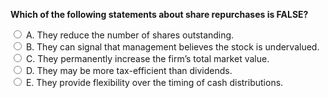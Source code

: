 ::: {.question-block}

<form onsubmit="event.preventDefault(); checkAnswer('module10_mcq_q18')" data-correct-answer="C">
<strong style="display: block;">Which of the following statements about share repurchases is FALSE?</strong>

<label><input type="radio" name="module10_mcq_q18" value="A"> A. They reduce the number of shares outstanding.</label><br>
<label><input type="radio" name="module10_mcq_q18" value="B"> B. They can signal that management believes the stock is undervalued.</label><br>
<label><input type="radio" name="module10_mcq_q18" value="C"> C. They permanently increase the firm’s total market value.</label><br>
<label><input type="radio" name="module10_mcq_q18" value="D"> D. They may be more tax-efficient than dividends.</label><br>
<label><input type="radio" name="module10_mcq_q18" value="E"> E. They provide flexibility over the timing of cash distributions.</label><br>
</form>

<div id="feedback-module10_mcq_q18" class="feedback" data-status="" style="display:none;">
✅ C is correct. Share repurchases do not inherently increase firm value—they merely redistribute cash to shareholders under certain tax and signaling conditions.
</div>

:::

